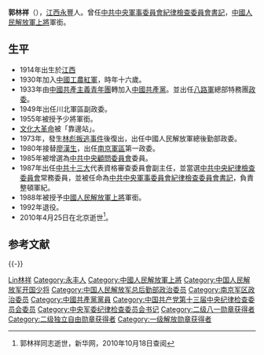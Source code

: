 {{模板:中国人民解放军将领
| name = 郭林祥
| image name = Guo Linxiang 1955.jpg
| width = 
| job = 中国人民解放军第三任[[中国人民解放军总后勤部|总后勤部政委]]
| job2 = 
| period = 1973年8月 – 1975年8月 
| birthname = 
| other_names = 
| foreign_names =
| english_names =
| Sex = 男
| date of birth = 1914年9月<ref name="李继耐撰文">中央军委委员李继耐撰文深切缅怀郭林祥同志，中国共产党新闻网，2010年10月18日查阅[http://cpc.people.com.cn/GB/64093/64102/11991409.html] {{Wayback|url=http://cpc.people.com.cn/GB/64093/64102/11991409.html |date=20160304052300 }}</ref>
| place of birth = {{ROC-1912}}[[江西|江西]][[永丰|永丰]]
| date of death =  2010年4月25日（96岁）
| place of death = {{CHN}}[[北京市|北京市]]
| nationality = {{PRC}}
| residence = 
| languages = [[汉语|汉语]]
| height = 
| weight = 
| party = {{CPC}}
| rank = [[上将|上将]]
| spouse = 
| relatives = 
| educate = 
| past = 
| work =
| award = 
*[[中华人民共和国|中华人民共和国]]二级[[八一勋章_(1955年)|八一勋章]]（1958年）
*[[中华人民共和国|中华人民共和国]]二级[[独立自由勋章|独立自由勋章]]（1958年）
*[[中华人民共和国|中华人民共和国]]一级[[解放勋章|解放勋章]]（1958年）
*[[中国人民解放军|中国人民解放军]]一级[[红星功勋荣誉章|红星功勋荣誉章]]（1992年）
| rankrecord= 
*1955年被授予[[少将|少将]]军衔
*1988年被授予[[上将|上将]]军衔
}}
'''郭林祥'''（{{bd|1914年|9月|2010年|4月25日|catIdx=Guo郭林祥}}），[[江西|江西]][[永豐|永豐]]人。曾任[[中共中央軍事委員會|中共中央軍事委員會]][[紀律檢查委員會|紀律檢查委員會]][[書記|書記]]，[[中國人民解放軍上將|中國人民解放軍上將]]軍銜。

== 生平 ==
* 1914年出生於[[江西|江西]]
* 1930年加入[[中國工農紅軍|中國工農紅軍]]，時年十六歲。
* 1933年由[[中國共產主義青年團|中國共產主義青年團]]轉加入[[中國共產黨|中國共產黨]]。並出任[[八路軍|八路軍]]總部特務團[[政委|政委]]。
* 1949年出任川北軍區副政委。
* 1955年被授予少將軍銜。
* [[文化大革命|文化大革命]]被「靠邊站」。
* 1973年，發生[[九一三事件|林彪叛逃事件]]後復出，出任中國人民解放軍總後勤部政委。
* 1980年接替[[廖漢生|廖漢生]]，出任[[南京軍區|南京軍區]]第一政委。
* 1985年被增選為[[中共中央顧問委員會|中共中央顧問委員會]]委員。
* 1987年出任[[中共十三大|中共十三大]]代表資格審查委員會副主任，並當選[[中共中央紀律檢查委員會|中共中央紀律檢查委員會]]常務委員，並被任命為[[中共中央軍事委員會|中共中央軍事委員會]][[紀律檢查委員會|紀律檢查委員會]][[書記|書記]]，負責整頓軍紀。
* 1988年被授予[[中國人民解放軍上將|中國人民解放軍上將]]軍銜。
* 1992年退役。
* 2010年4月25日在北京逝世<ref name="逝世">郭林祥同志逝世，新华网，2010年10月18日查阅{{cite web |url=http://news.xinhuanet.com/politics/2010-04/29/c_1264262.htm |title=存档副本 |accessdate=2010-10-18 |deadurl=yes |archiveurl=https://web.archive.org/web/20100909014937/http://news.xinhuanet.com/politics/2010-04/29/c_1264262.htm |archivedate=2010-09-09 }}</ref>。

==参考文献==
{{Reflist}}

{{-}}
{{start box}}
{{s-mil}}
{{s-before|[[张池明|张池明]]}}
{{s-title|[[中国人民解放军总后勤部|中国人民解放军总后勤部]][[政治委员|政治委员]]|1973年8月－1975年8月}}  
{{s-after|[[王平_(上将)|王　平]]}}
{{s-before|[[廖漢生|廖漢生]]}}
{{s-title|[[中國人民解放軍|中國人民解放軍]][[南京軍區|南京軍區]][[政治委员|政治委员]]}}
{{s-after|[[傅奎清|傅奎清]]}}
{{end box}}
{{中国人民解放军上将/1988}}
{{中国人民解放军总后勤部政治委员}}

{{DEFAULTSORT:Guo郭林祥}}
[[Category:郭姓|Lin林祥]]
[[Category:永丰人|Category:永丰人]]
[[Category:中國人民解放軍上將|Category:中國人民解放軍上將]]
[[Category:中国人民解放军开国少将|Category:中国人民解放军开国少将]]
[[Category:中国人民解放军总后勤部政治委员|Category:中国人民解放军总后勤部政治委员]]
[[Category:南京军区政治委员|Category:南京军区政治委员]]
[[Category:中國共產黨黨員|Category:中國共產黨黨員]]
[[Category:中国共产党第十三届中央纪律检查委员会委员|Category:中国共产党第十三届中央纪律检查委员会委员]]
[[Category:中央军委纪律检查委员会书记|Category:中央军委纪律检查委员会书记]]
[[Category:二级八一勋章获得者|Category:二级八一勋章获得者]]
[[Category:二级独立自由勋章获得者|Category:二级独立自由勋章获得者]]
[[Category:一级解放勋章获得者|Category:一级解放勋章获得者]]